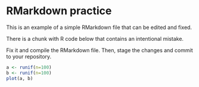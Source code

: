 # RMarkdown practice

This is an example of a simple RMarkdown file that can be edited and fixed.

There is a chunk with R code below that contains an intentional mistake. 

Fix it and compile the RMarkdown file. Then, stage the changes and commit to your repository.



```r
a <- runif(n=100)
b <- runif(n=100)
plot(a, b)
```